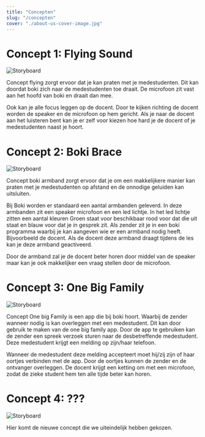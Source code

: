 ```yaml
---
title: "Concepten"
slug: "/concepten"
cover: "./about-us-cover-image.jpg"
---
```


# Concept 1: Flying Sound
![Storyboard](https://technation-hr.com/images/concepten/concept1.png "concept storyboard")

Concept flying zorgt ervoor dat je kan praten met je medestudenten. Dit kan doordat boki zich naar de medestudenten toe draait. 
De microfoon zit vast aan het hoofd van boki en draait dan mee. 

Ook kan je alle focus leggen op de docent. Door te kijken richting de docent worden de speaker en de microfoon op hem gericht.
Als je naar de docent aan het luisteren bent kan je er zelf voor kiezen hoe hard je de docent of je medestudenten naast je hoort.



# Concept 2: Boki Brace
![Storyboard](https://technation-hr.com/images/concepten/concept2.png "concept storyboard")

Concept boki armband zorgt ervoor dat je om een makkelijkere manier kan praten met je medestudenten op afstand en de onnodige geluiden kan uitsluiten. 

Bij Boki worden er standaard een aantal armbanden geleverd. In deze armbanden zit een speaker microfoon en een led lichtje.
In het led lichtje zitten een aantal kleuren Groen staat voor beschikbaar rood voor dat die uit staat en blauw voor dat je in gesprek zit. 
Als zender zit je in een boki programma waarbij je kan aangeven wie er een armband nodig heeft. Bijvoorbeeld de docent. Als de docent deze armband draagt tijdens de les kan je deze armband geactiveerd. 

Door de armband zal je de docent beter horen door middel van de speaker maar kan je ook makkelijker een vraag stellen door de microfoon.



# Concept 3: One Big Family
![Storyboard](https://technation-hr.com/images/concepten/concept3.png "concept storyboard")

Concept One big Family is een app die bij boki hoort. Waarbij de zender wanneer nodig is kan overleggen met een medestudent. Dit kan door gebruik te maken van de one big family app. Door de app te gebruiken kan de zender een spreek verzoek sturen naar de desbetreffende medestudent. Deze medestudent krijgt een melding op zijn/haar telefoon.

Wanneer de medestudent deze melding accepteert moet hij/zij zijn of haar oortjes verbinden met de app. Door de oortjes kunnen de zender en de ontvanger overleggen. De docent krijgt een ketting om met een microfoon, zodat de zieke student hem ten alle tijde beter kan horen.

# Concept 4: ???
![Storyboard](https://technation-hr.com/images/concepten/concept3.png "concept storyboard")

Hier komt de nieuwe concept die we uiteindelijk hebben gekozen.
